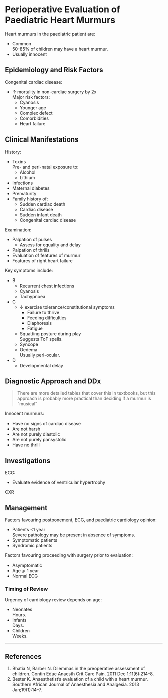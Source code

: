 # Perioperative Evaluation of Paediatric Heart Murmurs


Heart murmurs in the paediatric patient are:

* Common  
50-85% of children may have a heart murmur.
* Usually innocent  


## Epidemiology and Risk Factors

Congenital cardiac disease:

* ↑ mortality in non-cardiac surgery by 2x  
Major risk factors:
	* Cyanosis
	* Younger age
	* Complex defect
	* Comorbidities
	* Heart failure

## Clinical Manifestations

History:

* Toxins  
Pre- and peri-natal exposure to:
	* Alcohol
	* Lithium
* Infections
* Maternal diabetes
* Prematurity
* Family history of:
	* Sudden cardiac death
	* Cardiac disease
	* Sudden infant death
	* Congenital cardiac disease


Examination:

* Palpation of pulses
	* Assess for equality and delay
* Palpation of thrills
* Evaluation of features of murmur
* Features of right heart failure


Key symptoms include:

* B
	* Recurrent chest infections
	* Cyanosis
	* Tachypnoea
* C
	* ↓ exercise tolerance/constitutional symptoms
		* Failure to thrive
		* Feeding difficulties
		* Diaphoresis
		* Fatigue
	* Squatting posture during play  
	Suggests ToF spells.
	* Syncope
	* Oedema  
	Usually peri-ocular.
* D
	* Developmental delay




## Diagnostic Approach and DDx

> There are more detailed tables that cover this in textbooks, but this approach is probably more practical than deciding if a murmur is "musical"

Innocent murmurs:

* Have no signs of cardiac disease
* Are not harsh
* Are not purely diastolic
* Are not purely pansystolic
* Have no thrill
 

## Investigations

ECG:

* Evaluate evidence of ventricular hypertrophy

CXR

## Management

Factors favouring postponement, ECG, and paediatric cardiology opinion:

* Patients <1 year  
Severe pathology may be present in absence of symptoms.
* Symptomatic patients
* Syndromic patients

Factors favouring proceeding with surgery prior to evaluation:

* Asymptomatic
* Age ⩾ 1 year
* Normal ECG


### Timing of Review

Urgency of cardiology review depends on age:

* Neonates  
Hours.
* Infants  
Days.
* Children  
Weeks.


---

## References

1. Bhatia N, Barber N. Dilemmas in the preoperative assessment of children. Contin Educ Anaesth Crit Care Pain. 2011 Dec 1;11(6):214–8. 
2. Bester K. Anaesthetist’s evaluation of a child with a heart murmur. Southern African Journal of Anaesthesia and Analgesia. 2013 Jan;19(1):14–7. 
